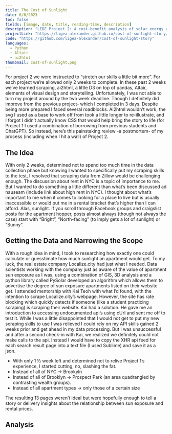 ```yaml
---
title: The Cost of Sunlight
date: 6/6/2023
toc: false
fields: [image, date, title, reading-time, description] 
description: "LEDE Project 2: A cost-benefit analysis of solar energy adoption."
projectLink: "https://ligea-alexander.github.io/cost-of-sunlight-story/#BEGIN"
code: "https://github.com/ligea-alexander/cost-of-sunlight-story"
languages:
  - Python
  - Altair
  - ai2html
thumbnail: cost-of-sunlight.png
---
```



For project 2 we were instructed to “stretch our skills a little bit more”. For each project we're allowed only 2 weeks to complete. In these past 2 weeks we've learned scraping, ai2html, a little D3 on top of pandas, Altair, elements of visual design and storytelling.
Unfortunately, I was not able to turn my project around by the two week deadline. Though I definitely did improve from the previous project- which I completed in 3 days. Despite being more prepared I faced several roadblocks. Ai2html wouldn't work, the svg I used as a base to work off from took a little longer to re-illustrate, and I forgot I didn't actually know CSS that would help bring the story to life (for Project 1 I used a combination of borrowing from previous students and ChatGPT). So instead, here's this painstaking review -a postmortem- of my process (including when I hit a wall) of Project 2.

## The Idea 

With only 2 weeks, determined not to spend too much time in the data collection phase but knowing I wanted to specifically put my scraping skills to the test, I resolved that scraping data from Zillow would be challenging enough. The discussion about rent in NYC is a topic of importance to me. But I wanted to do something a little different than what's been discussed ad nauseam (include link about high rent in NYC). I thought about what's important to me when it comes to looking for a place to live but is usually inaccessible or would put me in a rental bracket that's higher than I can afford. Alas, sunlight. If you scroll through Facebook groups and craigslist posts for the apartment hopper, posts almost always (though not always the case) start with “Bright”, “North-facing” (to imply gets a lot of sunlight) or “Sunny”.

## Getting the Data and Narrowing the Scope 
With a rough idea in mind, I took to researching how exactly one could calculate or guesstimate how much sunlight an apartment would get. To my luck, the real estate company Localize.city had just what I needed. Data scientists working with the company just as aware of the value of apartment sun exposure as I was, using a combination of GIS, 3D analysis and a python library called PySolar developed an algorithm which allows them to advertise the degree of sun exposure apartments listed on their website get.
I attended mentorship with Kai Teoh with what I'd found, with the intention to scrape Localize.city's webpage. However, the site has rate blocking which quickly detects if someone (like a student practicing scraping) is scraping their website. Kai had a solution. He gave me an introduction to accessing undocumented api's using cUrl and sent me off to test it. While I was a little disappointed that I would not get to put my new scraping skills to use I was relieved I could rely on my API skills gained 2 weeks prior and get ahead in my data processing.
But I was unsuccessful and after a second check-in with Kai, we realized we definitely could not make calls to the api. Instead I would have to copy the XHR api feed for each search result page into a text file (I used Sublime) and save it as a json.

* With only 1 ½ week left and determined not to relive Project 1's experience, I started cutting, no, slashing the fat.
* Instead of all of NYC -> Brookyln
* Instead of all of Brooklyn -> Prospect Park (an area quadrangled by contrasting wealth groups).
* Instead of all apartment types -> only those of a certain size

The resulting 13 pages weren't ideal but were hopefully enough to tell a story or delivery insights about the relationship between sun exposure and rental prices.

## Analysis